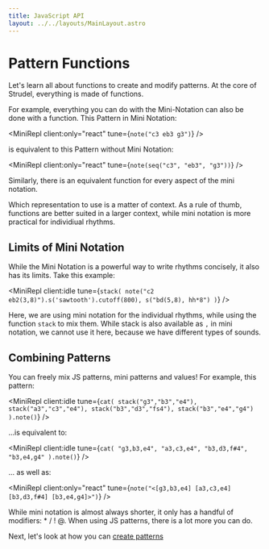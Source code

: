 ```yaml
---
title: JavaScript API
layout: ../../layouts/MainLayout.astro
---
```



# Pattern Functions

Let's learn all about functions to create and modify patterns.
At the core of Strudel, everything is made of functions.

For example, everything you can do with the Mini-Notation can also be done with a function.
This Pattern in Mini Notation:

<MiniRepl client:only="react" tune={`note("c3 eb3 g3")`} />

is equivalent to this Pattern without Mini Notation:

<MiniRepl client:only="react" tune={`note(seq("c3", "eb3", "g3"))`} />

Similarly, there is an equivalent function for every aspect of the mini notation.

Which representation to use is a matter of context. As a rule of thumb, functions
are better suited in a larger context, while mini notation is more practical for individiual rhythms.

## Limits of Mini Notation

While the Mini Notation is a powerful way to write rhythms concisely, it also has its limits. Take this example:

<MiniRepl
  client:idle
  tune={`stack(
  note("c2 eb2(3,8)").s('sawtooth').cutoff(800),
  s("bd(5,8), hh*8")
)`}
/>

Here, we are using mini notation for the individual rhythms, while using the function `stack` to mix them.
While stack is also available as `,` in mini notation, we cannot use it here, because we have different types of sounds.

## Combining Patterns

You can freely mix JS patterns, mini patterns and values! For example, this pattern:

<MiniRepl
  client:idle
  tune={`cat(
  stack("g3","b3","e4"),
  stack("a3","c3","e4"),
  stack("b3","d3","fs4"),
  stack("b3","e4","g4")
).note()`}
/>

...is equivalent to:

<MiniRepl
  client:idle
  tune={`cat(
  "g3,b3,e4",
  "a3,c3,e4",
  "b3,d3,f#4",
  "b3,e4,g4"
).note()`}
/>

... as well as:

<MiniRepl client:only="react" tune={`note("<[g3,b3,e4] [a3,c3,e4] [b3,d3,f#4] [b3,e4,g4]>")`} />

While mini notation is almost always shorter, it only has a handful of modifiers: \* / ! @.
When using JS patterns, there is a lot more you can do.

Next, let's look at how you can [create patterns](/learn/factories)
